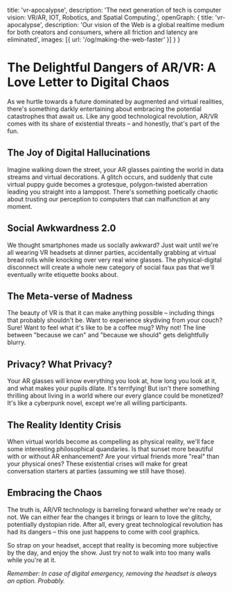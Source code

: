   title: 'vr-apocalypse',
  description: 'The next generation of tech is computer vision: VR/AR, IOT, Robotics, and Spatial Computing.',
  openGraph: {
    title: 'vr-apocalypse',
    description: 'Our vision of the Web is a global realtime medium for both creators and consumers, where all friction and latency are eliminated',
    images: [{ url: '/og/making-the-web-faster' }]
  }
}


# The Delightful Dangers of AR/VR: A Love Letter to Digital Chaos

As we hurtle towards a future dominated by augmented and virtual realities, there's something darkly entertaining about embracing the potential catastrophes that await us. Like any good technological revolution, AR/VR comes with its share of existential threats – and honestly, that's part of the fun.

## The Joy of Digital Hallucinations

Imagine walking down the street, your AR glasses painting the world in data streams and virtual decorations. A glitch occurs, and suddenly that cute virtual puppy guide becomes a grotesque, polygon-twisted aberration leading you straight into a lamppost. There's something poetically chaotic about trusting our perception to computers that can malfunction at any moment.

## Social Awkwardness 2.0

We thought smartphones made us socially awkward? Just wait until we're all wearing VR headsets at dinner parties, accidentally grabbing at virtual bread rolls while knocking over very real wine glasses. The physical-digital disconnect will create a whole new category of social faux pas that we'll eventually write etiquette books about.

## The Meta-verse of Madness

The beauty of VR is that it can make anything possible – including things that probably shouldn't be. Want to experience skydiving from your couch? Sure! Want to feel what it's like to be a coffee mug? Why not! The line between "because we can" and "because we should" gets delightfully blurry.

## Privacy? What Privacy?

Your AR glasses will know everything you look at, how long you look at it, and what makes your pupils dilate. It's terrifying! But isn't there something thrilling about living in a world where our every glance could be monetized? It's like a cyberpunk novel, except we're all willing participants.

## The Reality Identity Crisis

When virtual worlds become as compelling as physical reality, we'll face some interesting philosophical quandaries. Is that sunset more beautiful with or without AR enhancement? Are your virtual friends more "real" than your physical ones? These existential crises will make for great conversation starters at parties (assuming we still have those).

## Embracing the Chaos

The truth is, AR/VR technology is barreling forward whether we're ready or not. We can either fear the changes it brings or learn to love the glitchy, potentially dystopian ride. After all, every great technological revolution has had its dangers – this one just happens to come with cool graphics.

So strap on your headset, accept that reality is becoming more subjective by the day, and enjoy the show. Just try not to walk into too many walls while you're at it.

*Remember: In case of digital emergency, removing the headset is always an option. Probably.*

